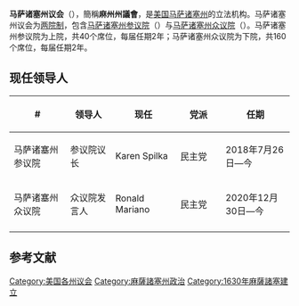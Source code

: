 {{Multiple issues|
{{Expand language|1=en|time=2021-01-22T05:50:30+00:00}}
{{Unreferenced|time=2021-01-22T05:50:30+00:00}}
}}
{{noteTA
|T=zh-cn:马萨诸塞州议会; zh-tw:麻薩諸塞州議會;zh-hk:麻省議會;
|1=zh-cn:马萨诸塞州; zh-tw:麻薩諸塞州;zh-hk:麻省
|2=zh-cn:马萨诸塞; zh-tw:麻薩諸塞;zh-hk:麻省
}}
{{Infobox legislature
 | name              = 马萨诸塞州议会
 | coa_pic           = Seal_of_Massachusetts.svg
 | session_room      =  Massachusetts State House 2009b.JPG
 | house_type        =  两院制
 | houses            = [[马萨诸塞州参议院|马萨诸塞州参议院]] <br />[[马萨诸塞州众议院|马萨诸塞州众议院]]
 | term_limits       = 
 | new_session       = 
 | leader1_type      = 参议院议长
 | leader1           = {{tsl|en|Karen Spilka|Karen Spilka}}
 | party1            = [[民主党_(美国)|民主党]]
 | election1         = 2018年7月26日
 | leader2_type      = 众议院发言人
 | leader2           = {{tsl|en|Ronald Mariano|Ronald Mariano}}
 | party2            = [[民主党_(美国)|民主党]]
 | election2         = 2020年12月30日
 | authority         = 
 | members           = 40（参）160（众）
 | redistricting     = 
| structure1        = MA Senate 192.svg
| structure1_res    = 250px
| structure2        = MA House 192.svg
| structure2_res    = 250px
| political_groups1 = * {{Color box|#0000FF|border=darkgray}} {{tsl|en|Massachusetts Democratic Party|麻薩諸塞州民主黨|民主黨}} (37)
* {{Color box|#FF0000|border=darkgray}} {{tsl|en|Massachusetts Republican Party|麻薩諸塞州共和黨|共和黨}} (3)
| political_groups2 = * {{Color box|#0000FF|border=darkgray}} {{tsl|en|Massachusetts Democratic Party|麻薩諸塞州民主黨|民主黨}} (128)
* {{Color box|#FF0000|border=darkgray}} {{tsl|en|Massachusetts Republican Party|麻薩諸塞州共和黨|共和黨}} (30)
* {{Color box|#FDFD7F|border=darkgray}} [[無黨籍|無黨籍]] (1)
* {{Color box|#C9C9C9|border=darkgray}} 空缺 (1)
| last_election1    = {{tsl|en|2020 Massachusetts general election|2020年麻薩諸塞州大選|2020年11月3日}}
| last_election2    = {{tsl|en|2020 Massachusetts general election|2020年麻薩諸塞州大選|2020年11月3日}}
| next_election1    = 2022年11月8日
| next_election2    = 2022年11月8日
| meeting_place     = [[马萨诸塞州议会大厦|马萨诸塞州议会大厦]]（[[麻薩諸塞州|麻薩諸塞州]][[波士顿|波士顿]]）
| website           = [https://www.malegislature.gov/ www.malegislature.gov]
}}
'''马萨诸塞州议会'''（{{lang-en|The Massachusetts General Court}}），簡稱'''麻州州議會'''，是[[美国|美国]][[马萨诸塞州|马萨诸塞州]]的立法机构。马萨诸塞州议会为[[两院制|两院制]]，包含[[马萨诸塞州参议院|马萨诸塞州参议院]]（{{lang|en|Massachusetts Senate}}）与[[马萨诸塞州众议院|马萨诸塞州众议院]]（{{lang|en|Massachusetts House of Representatives}}）。马萨诸塞州参议院为上院，共40个席位，每届任期2年；马萨诸塞州众议院为下院，共160个席位，每届任期2年。

==现任领导人==
{| class="wikitable sortable" style="text-align: center;"
|-
! width="120" | #
! width="90"| 领导人
! width="120"| 现任
! width="90"| 党派
! width="140"| 任期
|- 
| 马萨诸塞州参议院 || 参议院议长 || Karen Spilka || 民主党 || 2018年7月26日—今
|- 
| 马萨诸塞州众议院 || 众议院发言人 || Ronald Mariano || 民主党 || 2020年12月30日—今
|- 
|}

== 参考文献 ==
{{reflist|colwidth=30em}}
{{美国立法机构}}
{{Authority control}}
[[Category:美国各州议会|Category:美国各州议会]]
[[Category:麻薩諸塞州政治|Category:麻薩諸塞州政治]]
[[Category:1630年麻薩諸塞建立|Category:1630年麻薩諸塞建立]]